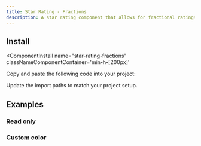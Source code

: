 ```yaml
---
title: Star Rating - Fractions
description: A star rating component that allows for fractional ratings
---
```



<ComponentPreview 
  name="star-rating-fractions-ex-01"     
  classNameComponentContainer='min-h-[200px]' 
/>


## Install
<ComponentInstall
  name="star-rating-fractions"     
  classNameComponentContainer='min-h-[200px]' 
>
<CLIInstall  name="star-rating-fractions"   />

<ManualInstall>

<Steps>

<Step>

Copy and paste the following code into your project:

</Step>

<ComponentSource name="star-rating-fractions"/>

<Step>

Update the import paths to match your project setup.

</Step>

</Steps>


</ManualInstall>


</ComponentInstall>


## Examples

### Read only
<ComponentPreview 
  name="star-rating-fractions-ex-02"     
  classNameComponentContainer='min-h-[200px]' 
/>

### Custom color
<ComponentPreview 
  name="star-rating-fractions-ex-03"     
  classNameComponentContainer='min-h-[200px]' 
/>

